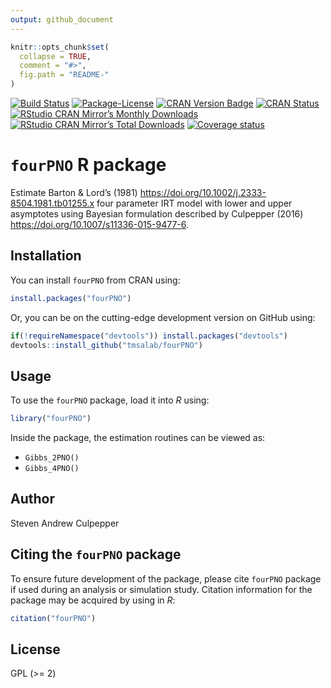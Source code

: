 ```yaml
---
output: github_document
---
```


<!-- README.md is generated from README.Rmd. Please edit that file -->

```r
knitr::opts_chunk$set(
  collapse = TRUE,
  comment = "#>",
  fig.path = "README-"
)
```

[![Build Status](https://travis-ci.org/tmsalab/fourPNO.svg)](https://travis-ci.org/tmsalab/fourPNO)
[![Package-License](http://img.shields.io/badge/license-GPL%20(%3E=2)-brightgreen.svg?style=flat)](http://www.gnu.org/licenses/gpl-2.0.html)
[![CRAN Version Badge](http://www.r-pkg.org/badges/version/fourPNO)](https://cran.r-project.org/package=fourPNO)
[![CRAN Status](https://cranchecks.info/badges/worst/fourPNO)](https://cran.r-project.org/web/checks/check_results_fourPNO.html)
[![RStudio CRAN Mirror's Monthly Downloads](http://cranlogs.r-pkg.org/badges/fourPNO?color=brightgreen)](http://www.r-pkg.org/pkg/fourPNO)
[![RStudio CRAN Mirror's Total Downloads](http://cranlogs.r-pkg.org/badges/grand-total/fourPNO?color=brightgreen)](http://www.r-pkg.org/pkg/fourPNO)
[![Coverage status](https://codecov.io/gh/tmsalab/fourPNO/branch/master/graph/badge.svg)](https://codecov.io/github/tmsalab/fourPNO?branch=master)

# `fourPNO` R package

Estimate Barton & Lord's (1981) <https://doi.org/10.1002/j.2333-8504.1981.tb01255.x> 
four parameter IRT model with lower and upper asymptotes using Bayesian 
formulation described by Culpepper (2016) <https://doi.org/10.1007/s11336-015-9477-6>.

## Installation

You can install `fourPNO` from CRAN using:

```r
install.packages("fourPNO")
```

Or, you can be on the cutting-edge development version on GitHub using:

```r
if(!requireNamespace("devtools")) install.packages("devtools")
devtools::install_github("tmsalab/fourPNO")
```

## Usage

To use the `fourPNO` package, load it into _R_ using:

```r
library("fourPNO")
```

Inside the package, the estimation routines can be viewed as:

- `Gibbs_2PNO()`
- `Gibbs_4PNO()`

## Author

Steven Andrew Culpepper

## Citing the `fourPNO` package

To ensure future development of the package, please cite `fourPNO`
package if used during an analysis or simulation study. Citation information
for the package may be acquired by using in *R*:

```r
citation("fourPNO")
```

## License

GPL (>= 2)

